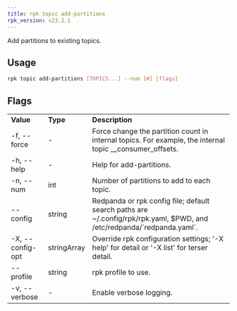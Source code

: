 ```yaml
---
title: rpk topic add-partitions
rpk_version: v23.2.1
---
```


<head>
  <meta name="title" content="rpk topic add-partitions | Redpanda Docs" />
  <meta name="description" content="rpk topic add-partitions" />
  <link rel="canonical" href="https://docs.redpanda.com/docs/reference/rpk/rpk-topic/rpk-topic-add-partitions/" />
</head>

Add partitions to existing topics.

## Usage

```bash
rpk topic add-partitions [TOPICS...] --num [#] [flags]
```

## Flags

<table>
  <tbody>
    <tr>
      <td>
        <strong>Value</strong>
      </td>
      <td>
        <strong>Type</strong>
      </td>
      <td>
        <strong>Description</strong>
      </td>
    </tr>
    <tr>
      <td>-f, --force</td>
      <td>-</td>
      <td>
        Force change the partition count in internal topics. For example,
        the internal topic __consumer_offsets.
      </td>
    </tr>
    <tr>
      <td>-h, --help</td>
      <td>-</td>
      <td>Help for add-partitions.</td>
    </tr>
    <tr>
      <td>-n, --num</td>
      <td>int</td>
      <td>Number of partitions to add to each topic.</td>
    </tr>
    <tr>
      <td>--config</td>
      <td>string</td>
      <td>
        Redpanda or rpk config file; default search paths are
        ~/.config/rpk/rpk.yaml, $PWD, and /etc/redpanda/`redpanda.yaml`.
      </td>
    </tr>
    <tr>
      <td>-X, --config-opt</td>
      <td>stringArray</td>
      <td>
        Override rpk configuration settings; '-X help' for detail or '-X list'
        for terser detail.
      </td>
    </tr>
    <tr>
      <td>--profile</td>
      <td>string</td>
      <td>rpk profile to use.</td>
    </tr>
    <tr>
      <td>-v, --verbose</td>
      <td>-</td>
      <td>Enable verbose logging.</td>
    </tr>
  </tbody>
</table>
